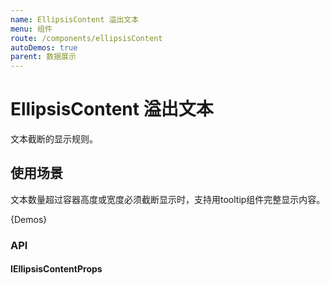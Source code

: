 ```yaml
---
name: EllipsisContent 溢出文本
menu: 组件
route: /components/ellipsisContent
autoDemos: true
parent: 数据展示
---
```


# EllipsisContent 溢出文本

文本截断的显示规则。

## 使用场景

文本数量超过容器高度或宽度必须截断显示时，支持用tooltip组件完整显示内容。

{Demos}

### API

#### IEllipsisContentProps

<Props propsName="IEllipsisContentProps" />
